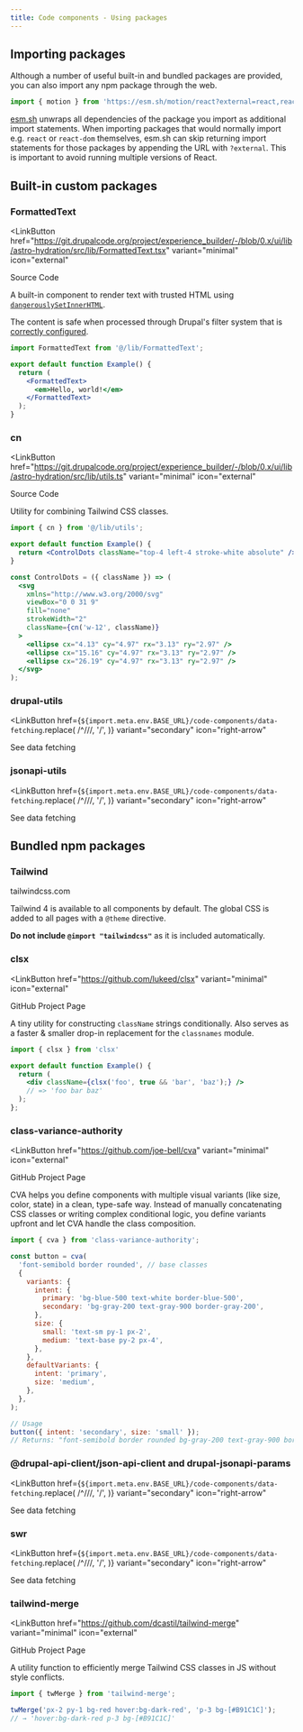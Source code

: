 ```yaml
---
title: Code components - Using packages
---
```



## Importing packages

Although a number of useful built-in and bundled packages are provided, you can also import
any npm package through the web.

```js
import { motion } from 'https://esm.sh/motion/react?external=react,react-dom';
```

[esm.sh](https://esm.sh) unwraps all dependencies of the package you import as
additional import statements. When importing packages that would normally import
e.g. `react` or `react-dom` themselves, esm.sh can skip returning import
statements for those packages by appending the URL with `?external`. This is
important to avoid running multiple versions of React.

## Built-in custom packages

### FormattedText

<LinkButton
  href="https://git.drupalcode.org/project/experience_builder/-/blob/0.x/ui/lib/astro-hydration/src/lib/FormattedText.tsx"
  variant="minimal"
  icon="external"
>
  Source Code
</LinkButton>

A built-in component to render text with trusted HTML using [`dangerouslySetInnerHTML`](https://react.dev/reference/react-dom/components/common#dangerously-setting-the-inner-html).

The content is safe when processed through Drupal's filter system that is
[correctly configured](https://www.drupal.org/docs/administering-a-drupal-site/security-in-drupal/configuring-text-formats-aka-input-formats-for-security).

```jsx
import FormattedText from '@/lib/FormattedText';

export default function Example() {
  return (
    <FormattedText>
      <em>Hello, world!</em>
    </FormattedText>
  );
}
```

### cn

<LinkButton
  href="https://git.drupalcode.org/project/experience_builder/-/blob/0.x/ui/lib/astro-hydration/src/lib/utils.ts"
  variant="minimal"
  icon="external"
>
  Source Code
</LinkButton>

Utility for combining Tailwind CSS classes.

```jsx
import { cn } from '@/lib/utils';

export default function Example() {
  return <ControlDots className="top-4 left-4 stroke-white absolute" />;
}

const ControlDots = ({ className }) => (
  <svg
    xmlns="http://www.w3.org/2000/svg"
    viewBox="0 0 31 9"
    fill="none"
    strokeWidth="2"
    className={cn('w-12', className)}
  >
    <ellipse cx="4.13" cy="4.97" rx="3.13" ry="2.97" />
    <ellipse cx="15.16" cy="4.97" rx="3.13" ry="2.97" />
    <ellipse cx="26.19" cy="4.97" rx="3.13" ry="2.97" />
  </svg>
);
```

### drupal-utils

<LinkButton
  href={`${import.meta.env.BASE_URL}/code-components/data-fetching`.replace(
    /^\/\//,
    '/',
  )}
  variant="secondary"
  icon="right-arrow"
>
  See data fetching
</LinkButton>

### jsonapi-utils

<LinkButton
  href={`${import.meta.env.BASE_URL}/code-components/data-fetching`.replace(
    /^\/\//,
    '/',
  )}
  variant="secondary"
  icon="right-arrow"
>
  See data fetching
</LinkButton>

## Bundled npm packages

### Tailwind

<LinkButton href="https://tailwindcss.com" variant="minimal" icon="external">
  tailwindcss.com
</LinkButton>

Tailwind 4 is available to all components by default. The global CSS is added
to all pages with a `@theme` directive.

**Do not include `@import "tailwindcss"`** as it is included automatically.

### clsx

<LinkButton
  href="https://github.com/lukeed/clsx"
  variant="minimal"
  icon="external"
>
  GitHub Project Page
</LinkButton>

A tiny utility for constructing `className` strings conditionally.
Also serves as a faster & smaller drop-in replacement for the `classnames` module.

```jsx
import { clsx } from 'clsx'

export default function Example() {
  return (
    <div className={clsx('foo', true && 'bar', 'baz');} />
    // => 'foo bar baz'
  );
};
```

### class-variance-authority

<LinkButton
  href="https://github.com/joe-bell/cva"
  variant="minimal"
  icon="external"
>
  GitHub Project Page
</LinkButton>

CVA helps you define components with multiple visual variants (like size, color,
state) in a clean, type-safe way. Instead of manually concatenating CSS classes
or writing complex conditional logic, you define variants upfront and let CVA
handle the class composition.

```js
import { cva } from 'class-variance-authority';

const button = cva(
  'font-semibold border rounded', // base classes
  {
    variants: {
      intent: {
        primary: 'bg-blue-500 text-white border-blue-500',
        secondary: 'bg-gray-200 text-gray-900 border-gray-200',
      },
      size: {
        small: 'text-sm py-1 px-2',
        medium: 'text-base py-2 px-4',
      },
    },
    defaultVariants: {
      intent: 'primary',
      size: 'medium',
    },
  },
);

// Usage
button({ intent: 'secondary', size: 'small' });
// Returns: "font-semibold border rounded bg-gray-200 text-gray-900 border-gray-200 text-sm py-1 px-2"
```

### @drupal-api-client/json-api-client and drupal-jsonapi-params

<LinkButton
  href={`${import.meta.env.BASE_URL}/code-components/data-fetching`.replace(
    /^\/\//,
    '/',
  )}
  variant="secondary"
  icon="right-arrow"
>
  See data fetching
</LinkButton>

### swr

<LinkButton
  href={`${import.meta.env.BASE_URL}/code-components/data-fetching`.replace(
    /^\/\//,
    '/',
  )}
  variant="secondary"
  icon="right-arrow"
>
  See data fetching
</LinkButton>

### tailwind-merge

<LinkButton
  href="https://github.com/dcastil/tailwind-merge"
  variant="minimal"
  icon="external"
>
  GitHub Project Page
</LinkButton>

A utility function to efficiently merge Tailwind CSS classes in JS without style
conflicts.

```js
import { twMerge } from 'tailwind-merge';

twMerge('px-2 py-1 bg-red hover:bg-dark-red', 'p-3 bg-[#B91C1C]');
// → 'hover:bg-dark-red p-3 bg-[#B91C1C]'
```
